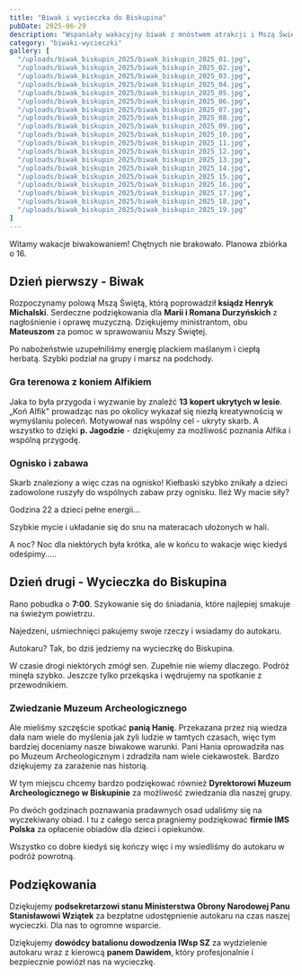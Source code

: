 ```yaml
---
title: "Biwak i wycieczka do Biskupina"
pubDate: 2025-06-29
description: "Wspaniały wakacyjny biwak z mnóstwem atrakcji i Mszą Świętą, połączony z edukacyjną wycieczką do Muzeum Archeologicznego w Biskupinie."
category: "biwaki-wycieczki"
gallery: [
  "/uploads/biwak_biskupin_2025/biwak_biskupin_2025_01.jpg",
  "/uploads/biwak_biskupin_2025/biwak_biskupin_2025_02.jpg",
  "/uploads/biwak_biskupin_2025/biwak_biskupin_2025_03.jpg",
  "/uploads/biwak_biskupin_2025/biwak_biskupin_2025_04.jpg",
  "/uploads/biwak_biskupin_2025/biwak_biskupin_2025_05.jpg",
  "/uploads/biwak_biskupin_2025/biwak_biskupin_2025_06.jpg",
  "/uploads/biwak_biskupin_2025/biwak_biskupin_2025_07.jpg",
  "/uploads/biwak_biskupin_2025/biwak_biskupin_2025_08.jpg",
  "/uploads/biwak_biskupin_2025/biwak_biskupin_2025_09.jpg",
  "/uploads/biwak_biskupin_2025/biwak_biskupin_2025_10.jpg",
  "/uploads/biwak_biskupin_2025/biwak_biskupin_2025_11.jpg",
  "/uploads/biwak_biskupin_2025/biwak_biskupin_2025_12.jpg",
  "/uploads/biwak_biskupin_2025/biwak_biskupin_2025_13.jpg",
  "/uploads/biwak_biskupin_2025/biwak_biskupin_2025_14.jpg",
  "/uploads/biwak_biskupin_2025/biwak_biskupin_2025_15.jpg",
  "/uploads/biwak_biskupin_2025/biwak_biskupin_2025_16.jpg",
  "/uploads/biwak_biskupin_2025/biwak_biskupin_2025_17.jpg",
  "/uploads/biwak_biskupin_2025/biwak_biskupin_2025_18.jpg",
  "/uploads/biwak_biskupin_2025/biwak_biskupin_2025_19.jpg"
]
---
```



Witamy wakacje biwakowaniem! Chętnych nie brakowało. Planowa zbiórka o 16.

## Dzień pierwszy - Biwak

Rozpoczynamy polową Mszą Świętą, którą poprowadził **ksiądz Henryk Michalski**. Serdeczne podziękowania dla **Marii i Romana Durzyńskich** z nagłośnienie i oprawę muzyczną. Dziękujemy ministrantom, obu **Mateuszom** za pomoc w sprawowaniu Mszy Świętej.

Po nabożeństwie uzupełniliśmy energię plackiem maślanym i ciepłą herbatą. Szybki podział na grupy i marsz na podchody.

### Gra terenowa z koniem Alfikiem

Jaka to była przygoda i wyzwanie by znaleźć **13 kopert ukrytych w lesie**. „Koń Alfik" prowadząc nas po okolicy wykazał się niezłą kreatywnością w wymyślaniu poleceń. Motywował nas wspólny cel - ukryty skarb. A wszystko to dzięki **p. Jagodzie** - dziękujemy za możliwość poznania Alfika i wspólną przygodę.

### Ognisko i zabawa

Skarb znaleziony a więc czas na ognisko! Kiełbaski szybko znikały a dzieci zadowolone ruszyły do wspólnych zabaw przy ognisku. Ileż Wy macie siły?

Godzina 22 a dzieci pełne energii...

Szybkie mycie i układanie się do snu na materacach ułożonych w hali.

A noc? Noc dla niektórych była krótka, ale w końcu to wakacje więc kiedyś odeśpimy…..

## Dzień drugi - Wycieczka do Biskupina

Rano pobudka o **7:00**. Szykowanie się do śniadania, które najlepiej smakuje na świeżym powietrzu.

Najedzeni, uśmiechnięci pakujemy swoje rzeczy i wsiadamy do autokaru.

Autokaru? Tak, bo dziś jedziemy na wycieczkę do Biskupina.

W czasie drogi niektórych zmógł sen. Zupełnie nie wiemy dlaczego. Podróż minęła szybko. Jeszcze tylko przekąska i wędrujemy na spotkanie z przewodnikiem.

### Zwiedzanie Muzeum Archeologicznego

Ale mieliśmy szczęście spotkać **panią Hanię**. Przekazana przez nią wiedza dała nam wiele do myślenia jak żyli ludzie w tamtych czasach, więc tym bardziej doceniamy nasze biwakowe warunki. Pani Hania oprowadziła nas po Muzeum Archeologicznym i zdradziła nam wiele ciekawostek. Bardzo dziękujemy za zarażenie nas historią.

W tym miejscu chcemy bardzo podziękować również **Dyrektorowi Muzeum Archeologicznego w Biskupinie** za możliwość zwiedzania dla naszej grupy.

Po dwóch godzinach poznawania pradawnych osad udaliśmy się na wyczekiwany obiad. I tu z całego serca pragniemy podziękować **firmie IMS Polska** za opłacenie obiadów dla dzieci i opiekunów.

Wszystko co dobre kiedyś się kończy więc i my wsiedliśmy do autokaru w podróż powrotną.

## Podziękowania

Dziękujemy **podsekretarzowi stanu Ministerstwa Obrony Narodowej Panu Stanisławowi Wziątek** za bezpłatne udostępnienie autokaru na czas naszej wycieczki. Dla nas to ogromne wsparcie.

Dziękujemy **dowódcy batalionu dowodzenia IWsp SZ** za wydzielenie autokaru wraz z kierowcą **panem Dawidem**, który profesjonalnie i bezpiecznie powiózł nas na wycieczkę.

<Gallery imagePaths={frontmatter.gallery} />